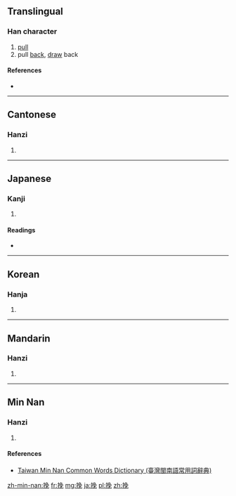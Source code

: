 {{also|輓}}
==Translingual==

===Han character===
{{Han char|rn=64|rad=手|as=07|sn=10|four=5701<sub>6</sub>|canj=手弓日山 (QNAU)|ids=⿰[[扌]][[免]]}}

# [[pull]]
# pull [[back]], [[draw]] back

====References====
* {{Han ref|kx=0432.090|dkj=12111|dj=0781.170|hdz=31886.050|uh=633D|ud=25405|bh=AEBE|bd=44734}}

----

==Cantonese==

===Hanzi===
{{yue-hanzi|jyut=[[waan5]]|y=waan5|tra=輓}}

# {{defn|lang=yue|sort=手07}}

----

==Japanese==

===Kanji===
{{ja-kanji|grade=|rs=手07}}

# {{defn|lang=ja|sort=手07}}

====Readings====
* {{ja-readings|on=[[ばん]] (ban)|kun=[[ひく]] (hiku)}}

----

==Korean==

===Hanja===
{{ko-hanja|hangeul=만|eumhun=|rv=man|mr=man|y=man}}

# {{defn|lang=ko|sort=手07}}

----

==Mandarin==

===Hanzi===
{{cmn-hanzi|tra=輓|pin=[[wǎn]] ([[wan3]]), [[jiā]] ([[jia1]]), [[xiá]] ([[xia2]])|wg=wan<sup>3</sup>, chia<sup>1</sup>, hsia<sup>2</sup>}}

# {{defn|lang=cmn|sort=手07}}

----

==Min Nan==

===Hanzi===
{{nan-hanzi|tlpa=bán (ban<sup>2</sup>)}}

# {{defn|lang=nan|sort=手07}}

====References====
*[http://twblg.dict.edu.tw/holodict_new/result_detail.jsp?n_no=6006&curpage=1&sample=%E6%8C%BD&radiobutton=1&querytarget=1&limit=20&pagenum=1&rowcount=12 Taiwan Min Nan Common Words Dictionary (臺灣閩南語常用詞辭典)]

[[zh-min-nan:挽]]
[[fr:挽]]
[[mg:挽]]
[[ja:挽]]
[[pl:挽]]
[[zh:挽]]